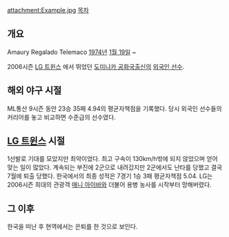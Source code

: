 attachment:Example.jpg
[[목차]]

== 개요 ==
Amaury Regalado Telemaco
[[1974년]] [[1월 19일]] ~

2006시즌 [[LG 트윈스]] 에서 뛰었던 [[도미니카 공화국]]출신의 [[외국인 선수]].

== 해외 야구 시절 ==
ML통산 9시즌 동안 23승 35패 4.94의 평균자책점을 기록했다. 당시 외국인 선수들의 커리어를 놓고 비교하면 수준급의 선수였다.

== [[LG 트윈스]] 시절 ==
1선발로 기대를 모았지만 최악이었다. 최고 구속이 130km/h밖에 되지 않았으며 얻어 맞는 일이 많았다. 계속되는 부진에 2군으로 내려갔지만 2군에서도 난타를 당했고 결국 7월에 퇴출 당했다. 한국에서의 최종 성적은 7경기 1승 3패 평균자책점 5.04.
LG는 2006시즌 희대의 관광객 [[매니 아이바]]와 더불어 용병 농사를 시작부터 망해버렸다.

== 그 이후 ==
한국을 떠난 후 현역에서는 은퇴를 한 것으로 보인다.

